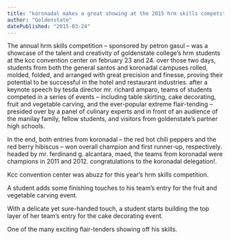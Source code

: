 ```yaml
---
title: "koronadal makes a great showing at the 2015 hrm skills competition"
author: "Goldenstate"
datePublished: "2015-03-24"
---
```


The annual hrm skills competition – sponsored by petron gasul – was a showcase of the talent and creativity of goldenstate college’s hrm students at the kcc convention center on february 23 and 24. over those two days, students from both the general santos and koronadal campuses rolled, molded, folded, and arranged with great precision and finesse, proving their potential to be successful in the hotel and restaurant industries. after a keynote speech by tesda director mr. richard amparo, teams of students competed in a series of events – including table skirting, cake decorating, fruit and vegetable carving, and the ever-popular extreme flair-tending – presided over by a panel of culinary experts and in front of an audience of the manilay family, fellow students, and visitors from goldenstate’s partner high schools.

In the end, both entries from koronadal – the red hot chili peppers and the red berry hibiscus – won overall champion and first runner-up, respectively. headed by mr. ferdinand g. alcantara, maed, the teams from koronadal were champions in 2011 and 2012. congratulations to the koronadal delegation!.

Kcc convention center was abuzz for this year’s hrm skills competition.

A student adds some finishing touches to his team’s entry for the fruit and vegetable carving event.

With a delicate yet sure-handed touch, a student starts building the top layer of her team’s entry for the cake decorating event.

One of the many exciting flair-tenders showing off his skills.